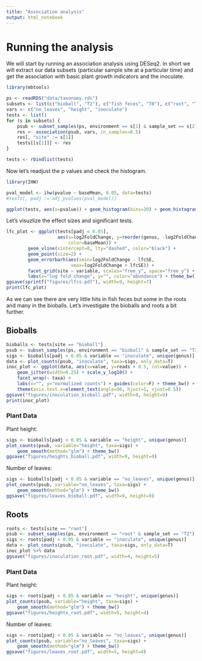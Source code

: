```yaml
---
title: "Association analysis"
output: html_notebook
---
```


# Running the analysis

We will start by running an association analysis using DESeq2. In short we will extract our data subsets (particular sample site
at a particular time) and get the association with basic plant growth indicators and the inoculate.

```r
library(mbtools)

ps <- readRDS("data/taxonomy.rds")
subsets <- list(c("bioball", "T2"), c("fish feces", "T0"), c("root", "T2"))
vars <- c("no_leaves", "height", "inoculate")
tests <- list()
for (s in subsets) {
    psub <- subset_samples(ps, environment == s[1] & sample_set == s[2])
    res <- association(psub, vars, in_samples=0.5)
    res[, "site" := s[1]]
    tests[[s[1]]] <- res
}

tests <- rbindlist(tests)
```

Now let's readjust the p values and check the histogram.

```r
library(IHW)

pval_model <- ihw(pvalue ~ baseMean, 0.05, data=tests)
#tests[, padj := adj_pvalues(pval_model)]

ggplot(tests, aes(x=pvalue)) + geom_histogram(bins=20) + geom_histogram(aes(x=padj), fill="blue")
```

Let's visuzlize the effect sizes and significant tests.

```r
lfc_plot <- ggplot(tests[padj < 0.05],
                   aes(x=log2FoldChange, y=reorder(genus, -log2FoldChange),
                       color=baseMean)) +
        geom_vline(xintercept=0, lty="dashed", color="black") +
        geom_point(size=2) +
        geom_errorbarh(aes(xmin=log2FoldChange - lfcSE,
                        xmax=log2FoldChange + lfcSE)) +
        facet_grid(site ~ variable, scales="free_y", space="free_y") + scale_color_gradient(trans="log10") +
        labs(x="log fold change", y="", color="abundance") + theme_bw()
ggsave(sprintf("figures/lfcs.pdf"), width=9, height=7)
print(lfc_plot)
```

As we can see there are very little hits in fish feces but some in the roots and many in the bioballs. Let's investigate the bioballs and roots a bit further.

## Bioballs

```r
bioballs <- tests[site == "bioball"]
psub <- subset_samples(ps, environment == "bioball" & sample_set == "T2")
sigs <- bioballs[padj < 0.05 & variable == "inoculate", unique(genus)]
data <- plot_counts(psub, "inoculate", taxa=sigs, only_data=T)
inoc_plot <- ggplot(data, aes(x=value, y=reads + 0.5, col=value)) +
    geom_jitter(width=0.25) + scale_y_log10() +
    facet_wrap(~ taxa) +
    labs(x="", y="normalized counts") + guides(color=F) + theme_bw() +
    theme(axis.text.x=element_text(angle=90, hjust=1, vjust=0.5))
ggsave("figures/inoculation_bioball.pdf", width=9, height=9)
print(inoc_plot)
```

### Plant Data

Plant height:

```r
sigs <- bioballs[padj < 0.05 & variable == "height", unique(genus)]
plot_counts(psub, variable="height", taxa=sigs) +
    geom_smooth(method="glm") + theme_bw()
ggsave("figures/heights_bioball.pdf", width=9, height=9)
```

Number of leaves:

```r
sigs <- bioballs[padj < 0.05 & variable == "no_leaves", unique(genus)]
plot_counts(psub, variable="no_leaves", taxa=sigs) +
    geom_smooth(method="glm") + theme_bw()
ggsave("figures/leaves_bioball.pdf", width=9, height=9)
```

## Roots

```r
roots <- tests[site == "root"]
psub <- subset_samples(ps, environment == "root" & sample_set == "T2")
sigs <- roots[padj < 0.05 & variable == "inoculate", unique(genus)]
data <- plot_counts(psub, "inoculate", taxa=sigs, only_data=T)
inoc_plot %+% data
ggsave("figures/inoculation_root.pdf", width=4, height=5)
```

### Plant Data

Plant height:

```r
sigs <- roots[padj < 0.05 & variable == "height", unique(genus)]
plot_counts(psub, variable="height", taxa=sigs) +
    geom_smooth(method="glm") + theme_bw()
ggsave("figures/heights_root.pdf", width=5, height=4)
```

Number of leaves:

```r
sigs <- roots[padj < 0.05 & variable == "no_leaves", unique(genus)]
plot_counts(psub, variable="no_leaves", taxa=sigs) +
    geom_smooth(method="glm") + theme_bw()
ggsave("figures/leaves_root.pdf", width=5, height=4)
```